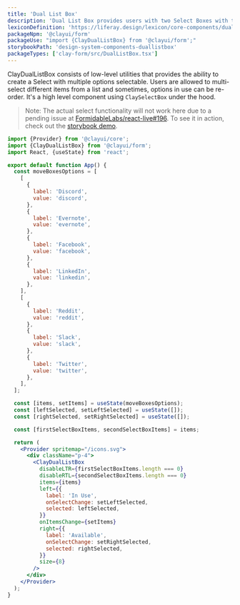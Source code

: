 ```yaml
---
title: 'Dual List Box'
description: 'Dual List Box provides users with two Select Boxes with the ability to move items between lists.'
lexiconDefinition: 'https://liferay.design/lexicon/core-components/dual-listbox/'
packageNpm: '@clayui/form'
packageUse: "import {ClayDualListBox} from '@clayui/form';"
storybookPath: 'design-system-components-duallistbox'
packageTypes: ['clay-form/src/DualListBox.tsx']
---
```


ClayDualListBox consists of low-level utilities that provides the ability to create a Select with multiple options selectable.
Users are allowed to multi-select different items from a list and sometimes, options in use can be re-order.
It's a high level component using `ClaySelectBox` under the hood.

> Note: The actual select functionality will not work here due to a pending issue at [FormidableLabs/react-live#196](https://github.com/FormidableLabs/react-live/issues/196). To see it in action, check out the [storybook demo](https://storybook.clayui.com/?path=/story/design-system-components-duallistbox--default).

```jsx preview
import {Provider} from '@clayui/core';
import {ClayDualListBox} from '@clayui/form';
import React, {useState} from 'react';

export default function App() {
  const moveBoxesOptions = [
    [
      {
        label: 'Discord',
        value: 'discord',
      },
      {
        label: 'Evernote',
        value: 'evernote',
      },
      {
        label: 'Facebook',
        value: 'facebook',
      },
      {
        label: 'LinkedIn',
        value: 'linkedin',
      },
    ],
    [
      {
        label: 'Reddit',
        value: 'reddit',
      },
      {
        label: 'Slack',
        value: 'slack',
      },
      {
        label: 'Twitter',
        value: 'twitter',
      },
    ],
  ];

  const [items, setItems] = useState(moveBoxesOptions);
  const [leftSelected, setLeftSelected] = useState([]);
  const [rightSelected, setRightSelected] = useState([]);

  const [firstSelectBoxItems, secondSelectBoxItems] = items;

  return (
    <Provider spritemap="/icons.svg">
      <div className="p-4">
        <ClayDualListBox
          disableLTR={firstSelectBoxItems.length === 0}
          disableRTL={secondSelectBoxItems.length === 0}
          items={items}
          left={{
            label: 'In Use',
            onSelectChange: setLeftSelected,
            selected: leftSelected,
          }}
          onItemsChange={setItems}
          right={{
            label: 'Available',
            onSelectChange: setRightSelected,
            selected: rightSelected,
          }}
          size={8}
        />
      </div>
    </Provider>
  );
}
```
